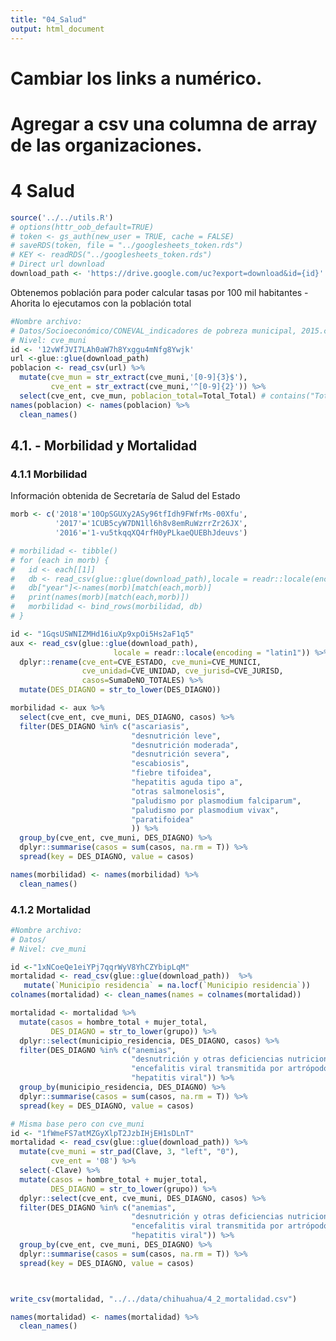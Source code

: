 ```yaml
---
title: "04_Salud"
output: html_document
---
```


# Cambiar los links a numérico. 
# Agregar a csv una columna de array de las organizaciones.

# 4 Salud

```r
source('../../utils.R')
# options(httr_oob_default=TRUE) 
# token <- gs_auth(new_user = TRUE, cache = FALSE)
# saveRDS(token, file = "../googlesheets_token.rds")
# KEY <- readRDS("../googlesheets_token.rds")
# Direct url download
download_path <- 'https://drive.google.com/uc?export=download&id={id}'
```

Obtenemos población para poder calcular tasas por 100 mil habitantes
- Ahorita lo ejecutamos con la población total
```r
#Nombre archivo: 
# Datos/Socioeconómico/CONEVAL_indicadores de pobreza municipal, 2015.csv
# Nivel: cve_muni
id <- '12vWfJVI7LAh0aW7h8Yxggu4mNfg8Ywjk'
url <-glue::glue(download_path)
poblacion <- read_csv(url) %>%
  mutate(cve_mun = str_extract(cve_muni,'[0-9]{3}$'), 
         cve_ent = str_extract(cve_muni,'^[0-9]{2}')) %>% 
  select(cve_ent, cve_mun, poblacion_total=Total_Total) # contains("Total")) 
names(poblacion) <- names(poblacion) %>%
  clean_names()

```

## 4.1. - Morbilidad y Mortalidad
### 4.1.1 Morbilidad
Información obtenida de Secretaría de Salud del Estado
```r
morb <- c('2018'='10OpSGUXy2ASy96tfIdh9FWfrMs-00Xfu', 
          '2017'='1CUB5cyW7DN1ll6h8v8emRuWzrrZr26JX',
          '2016'='1-vu5tkqqXQ4rfH0yPLkaeQUEBhJdeuvs')

# morbilidad <- tibble()
# for (each in morb) {
#   id <- each[[1]]
#   db <- read_csv(glue::glue(download_path),locale = readr::locale(encoding = "latin1"))  
#   db["year"]<-names(morb)[match(each,morb)]
#   print(names(morb)[match(each,morb)])
#   morbilidad <- bind_rows(morbilidad, db)
# }

id <- "1GqsUSWNIZMHd16iuXp9xpOi5Hs2aF1q5"
aux <- read_csv(glue::glue(download_path),
                       locale = readr::locale(encoding = "latin1")) %>%
  dplyr::rename(cve_ent=CVE_ESTADO, cve_muni=CVE_MUNICI,
                cve_unidad=CVE_UNIDAD, cve_jurisd=CVE_JURISD,
                casos=SumaDeNO_TOTALES) %>% 
  mutate(DES_DIAGNO = str_to_lower(DES_DIAGNO))

morbilidad <- aux %>%
  select(cve_ent, cve_muni, DES_DIAGNO, casos) %>% 
  filter(DES_DIAGNO %in% c("ascariasis",
                           "desnutrición leve",
                           "desnutrición moderada",
                           "desnutrición severa",
                           "escabiosis",
                           "fiebre tifoidea",
                           "hepatitis aguda tipo a",
                           "otras salmonelosis",
                           "paludismo por plasmodium falciparum",
                           "paludismo por plasmodium vivax",
                           "paratifoidea"
                           )) %>%
  group_by(cve_ent, cve_muni, DES_DIAGNO) %>% 
  dplyr::summarise(casos = sum(casos, na.rm = T)) %>% 
  spread(key = DES_DIAGNO, value = casos) 

names(morbilidad) <- names(morbilidad) %>%
  clean_names()
```

### 4.1.2 Mortalidad
```r
#Nombre archivo: 
# Datos/
# Nivel: cve_muni

id <-"1xNCoeQe1eiYPj7qqrWyV8YhCZYbipLqM"
mortalidad <- read_csv(glue::glue(download_path))  %>%
   mutate(`Municipio residencia` = na.locf(`Municipio residencia`))
colnames(mortalidad) <- clean_names(names = colnames(mortalidad)) 

mortalidad <- mortalidad %>% 
  mutate(casos = hombre_total + mujer_total,
         DES_DIAGNO = str_to_lower(grupo)) %>% 
  dplyr::select(municipio_residencia, DES_DIAGNO, casos) %>% 
  filter(DES_DIAGNO %in% c("anemias",
                           "desnutrición y otras deficiencias nutricionales",
                           "encefalitis viral transmitida por artrópodos",
                           "hepatitis viral")) %>%
  group_by(municipio_residencia, DES_DIAGNO) %>% 
  dplyr::summarise(casos = sum(casos, na.rm = T)) %>% 
  spread(key = DES_DIAGNO, value = casos)

# Misma base pero con cve_muni
id <- "1fWmeFS7atMZGyXlpT2JzbIHjEH1sDLnT"
mortalidad <- read_csv(glue::glue(download_path)) %>% 
  mutate(cve_muni = str_pad(Clave, 3, "left", "0"),
         cve_ent = '08') %>% 
  select(-Clave) %>% 
  mutate(casos = hombre_total + mujer_total,
         DES_DIAGNO = str_to_lower(grupo)) %>% 
  dplyr::select(cve_ent, cve_muni, DES_DIAGNO, casos) %>% 
  filter(DES_DIAGNO %in% c("anemias",
                           "desnutrición y otras deficiencias nutricionales",
                           "encefalitis viral transmitida por artrópodos",
                           "hepatitis viral")) %>%
  group_by(cve_ent, cve_muni, DES_DIAGNO) %>% 
  dplyr::summarise(casos = sum(casos, na.rm = T)) %>% 
  spread(key = DES_DIAGNO, value = casos)



write_csv(mortalidad, "../../data/chihuahua/4_2_mortalidad.csv")

names(mortalidad) <- names(mortalidad) %>%
  clean_names()

```

